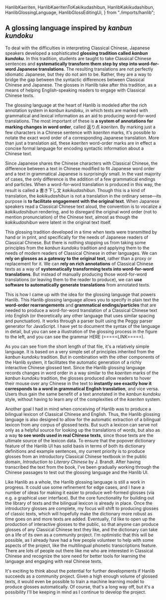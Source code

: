   HanlibKaeriten,
  HanlibKaeritenToKakikudashibun,
  HanlibKakikudashibun,
  HanlibGlossingLanguage,
  HanlibGlossEditingUi,
} from "./imports/hanlib";

## A glossing language inspired by _kanbun kundoku_

To deal with the difficulties in interpreting Classical Chinese, Japanese speakers developed a sophisticated **glossing tradition called _kanbun kundoku_**. In this tradition, students are taught to take Classical Chinese sentences and **systematically transform them step by step into word-for-word Japanese translations**. The resulting translations are not perfectly idiomatic Japanese, but they do not aim to be. Rather, they are a way to bridge the gap between the syntactic differences between Classical Chinese and Japanese. The glosses in Hanlib take after this tradition, as a means of helping English-speaking readers to engage with Classical Chinese texts.

<HanlibKaeriten />
<HanlibKaeritenToKakikudashibun />

The glossing language at the heart of Hanlib is modeled after the rich annotation system in _kanbun kundoku_, in which texts are marked with grammatical and lexical information as an aid to producing word-for-word translations. The most important of these is **a system of annotations for marking changes in word order**, called 返り点 _kaeriten_. By marking just a few characters in a Chinese sentence with _kaeriten_ marks, it's possible to notate the exact word order of a corresponding Japanese translation. More than just a translation aid, these _kaeriten_ word-order marks are in effect a concise formal language for encoding syntactic information about a Chinese text.

<HanlibKakikudashibun />

Since Japanese shares the Chinese characters with Classical Chinese, the difference between a text in Chinese modified to fit Japanese word order and a text in grammatical Japanese is surprisingly small. In the vast majority of cases, the only difference is the addition of a few grammatical endings and particles. When a word-for-word translation is produced in this way, the result is called a 書き下し文 _kakikudashibun_. Though this is a kind of translation, the _kakikudashibun_ is not a translation in the ordinary sense&mdash;its purpose is **to facilitate engagement with the original text**. When Japanese speakers read a Classical Chinese text aloud, the convention is to vocalize a _kakikudashibun_ rendering, and to disregard the original word order (not to mention pronunciation) of the Chinese text, almost as though the _kakikudashibun_ were latent in the original text itself.

This glossing tradition developed in a time when texts were transmitted by hand or in print, and specifically for the needs of Japanese readers of Classical Chinese. But there is nothing stopping us from taking some principles from the _kanbun kundoku_ tradition and applying them to the needs of modern readers of Classical Chinese in other languages. We can **rely on glosses as a gateway to the original text**, rather than a proxy or replacement for it. We can **rely on rich annotations** of Classical Chinese texts as a way of **systematically transforming texts into word-for-word translations**. But instead of manually producing those word-for-word translations (or leaving them to the reader to produce), we can **use software to automatically generate translations** from annotated texts.

<HanlibGlossingLanguage />

This is how I came up with the idea for the glossing language that powers Hanlib. This Hanlib glossing language allows you to specify in plain text the **word-order rearrangements** and **grammatical endings/particles** that are needed to produce a word-for-word translation of a Classical Chinese text into English (or theoretically any other language that uses similar spacing and punctuation). It works through a parser built using the Peggy parser generator for JavaScript. I have yet to document the syntax of the language in detail, but you can see a illustration of the glossing process in the figure to the left, and you can see the grammar HERE (=====LINK=====).

As you can see from the short length of that file, it's a relatively simple language. It is based on a very simple set of principles inherited from the _kanbun kundoku_ tradition. But in combination with the other components of the Hanlib system, it facilitates the automatic generation of a richly interactive Chinese glossed text. Since the Hanlib glossing language records changes in word order in a way similar to the _kaeriten_ marks of the _kanbun kundoku_ tradition, the glosses produced allow readers to hover their mouse over any Chinese in the text to <strong>instantly see exactly how it corresponds to a word in grammatical English translation</strong>, and vice versa. Users thus gain the same benefit of a text annotated in the _kanbun kundoku_ style, without having to learn any of the complexities of the _kaeriten_ system.

Another goal I had in mind when conceiving of Hanlib was to produce a bilingual lexicon of Classical Chinese and English. Thus,
the Hanlib glossing language is also designed to allow for the automatic extraction of a bilingual lexicon from any corpus of glossed texts. But such a lexicon can serve not only as a helpful source for looking up the translations of words, but also as a way **to see words used in real Chinese texts**, since those texts are the ultimate source of the lexicon data.
To ensure that the popover dictionary feature of the Hanlib UI has solid basis in terms of both its dictionary definitions and example sentences, my current priority is to produce glosses from an introductory Classical Chinese textbook in the public domain, _Introduction to Literary Chinese_ by J. Brandt. After having transcribed the text from the book, I've been gradually working through the Chinese passages to test out the glossing language and the Hanlib UI.

<HanlibGlossEditingUi />

Like Hanlib as a whole, the Hanlib glossing language is still a work in progress. It could use some refinement for edge cases, and I have a number of ideas for making it easier to produce well-formed glosses (via e.g. a graphical user interface). But the core functionality for building out the library of texts and the bilingual lexicon is already in place. Once the introductory glosses are complete, my focus will shift to producing glosses of classic texts, which will hopefully make the dictionary more robust as time goes on and more texts are added. Eventually, I'd like to open up the production of interactive glosses to the public, so that anyone can produce glosses of any Classical Chinese text they like, and the dictionary can take on a life of its own as a community project. I'm optimistic that this will be possible, as I already have had a few people volunteer to help with some aspects of the project, like the multilingual phonetic transcriptions feature. There are lots of people out there like me who are interested in Classical Chinese and recognize the sore need for better tools for learning the language and engaging with real Chinese texts.

It's exciting to think about the potential for further developments if Hanlib succeeds as a community project. Given a high enough volume of glossed texts, it would even be possible to train a machine learning model to produce glosses automatically. Of course, that's a long way off, but it's a possibility I'll be keeping in mind as I continue to develop the project.
